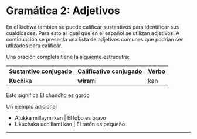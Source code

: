 
# Gramática 2: Adjetivos

En el kichwa tambien se puede calificar sustantivos para identificar sus cualdidades. Para esto al igual que en el 
español se utilizan adjetivos. A continuación se presenta una lista de adjetivos comunes que podrian ser utlizados
para calificar.

<VocabularyTable lecture="animals" tag='adjective' />

Una oración completa tiene la siguiente estrucutra:
<table>
<tbody>
<tr>
<th>Sustantivo conjugado</th>
<th>Calificativo conjugado</th>
<th>Verbo</th>
</tr>
<tr>
<td><strong>Kuchi</strong>ka</td>
<td><strong>wira</strong>mi</td>
<td>kan</td>
</tr>
</tbody>
</table>
Esto significa El chancho es gordo

Un ejemplo adicional 
- Atukka millaymi kan | El lobo es bravo
- Ukuchaka uchillami kan | El ratón es pequeño

<hr/>
<Quiz lecture="grammar-2" />
